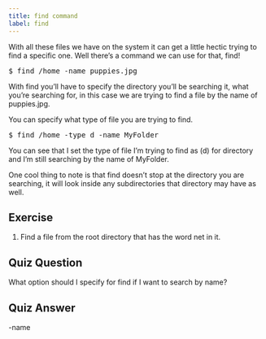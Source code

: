 ```yaml
---
title: find command
label: find
---
```


With all these files we have on the system it can get a little hectic trying to find a specific one. Well there’s a command we can use for that, find!

<pre>$ find /home -name puppies.jpg</pre>

With find you’ll have to specify the directory you’ll be searching it, what you’re searching for, in this case we are trying to find a file by the name of puppies.jpg.

You can specify what type of file you are trying to find.

<pre>$ find /home -type d -name MyFolder</pre>

You can see that I set the type of file I’m trying to find as (d) for directory and I’m still searching by the name of MyFolder.

One cool thing to note is that find doesn’t stop at the directory you are searching, it will look inside any subdirectories that directory may have as well.

## Exercise

<ol>
<li>Find a file from the root directory that has the word net in it.</li>
</ol>

## Quiz Question

What option should I specify for find if I want to search by name?

## Quiz Answer

-name
